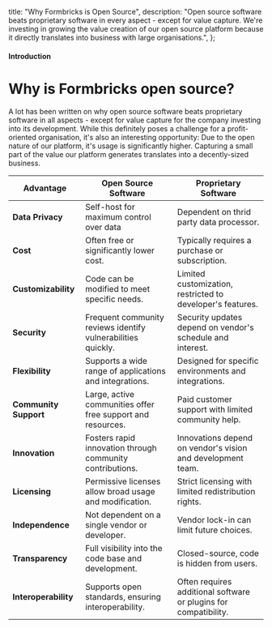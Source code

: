   title: "Why Formbricks is Open Source",
  description:
    "Open source software beats proprietary software in every aspect - except for value capture. We're investing in growing the value creation of our open source platform because it directly translates into business with large organisations.",
};

#### Introduction 

# Why is Formbricks open source?

A lot has been written on why open source software beats proprietary software in all aspects - except for value capture for the company investing into its development. While this definitely poses a challenge for a profit-oriented organisation, it's also an interesting opportunity: Due to the open nature of our platform, it's usage is significantly higher. Capturing a small part of the value our platform generates translates into a decently-sized business.


| Advantage            | Open Source Software                               | Proprietary Software                                       |
|----------------------|----------------------------------------------------|----------------------------------------------------------|
| **Data Privacy**             | Self-host for maximum control over data            | Dependent on thrid party data processor.            |
| **Cost**             | Often free or significantly lower cost.            | Typically requires a purchase or subscription.            |
| **Customizability** | Code can be modified to meet specific needs.       | Limited customization, restricted to developer's features.|
| **Security**| Frequent community reviews identify vulnerabilities quickly. | Security updates depend on vendor's schedule and interest.|
| **Flexibility**| Supports a wide range of applications and integrations. | Designed for specific environments and integrations.    |
| **Community Support**| Large, active communities offer free support and resources. | Paid customer support with limited community help.   |
| **Innovation**       | Fosters rapid innovation through community contributions. | Innovations depend on vendor's vision and development team.|
| **Licensing**        | Permissive licenses allow broad usage and modification. | Strict licensing with limited redistribution rights.   |
| **Independence**     | Not dependent on a single vendor or developer.     | Vendor lock-in can limit future choices.                  |
| **Transparency**     | Full visibility into the code base and development. | Closed-source, code is hidden from users.                 |
| **Interoperability**| Supports open standards, ensuring interoperability. | Often requires additional software or plugins for compatibility. |





